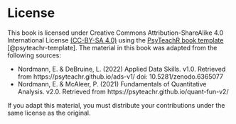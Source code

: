 # License {-}

This book is licensed under Creative Commons Attribution-ShareAlike 4.0 International License [(CC-BY-SA 4.0)](https://creativecommons.org/licenses/by-sa/4.0/){target="_blank"} using the [PsyTeachR book template](https://psyteachr.github.io/template/) [@psyteachr-template]. The material in this book was adapted from the following sources:

* Nordmann, E. & DeBruine, L. (2022) Applied Data Skills. v1.0. Retrieved from https://psyteachr.github.io/ads-v1/ doi: 10.5281/zenodo.6365077
* Nordmann, E. & McAleer, P. (2021) Fundamentals of Quantitative Analysis. v2.0. Retrieved from https://psyteachr.github.io/quant-fun-v2/

If you adapt this material, you must distribute your contributions under the same license as the original. 




